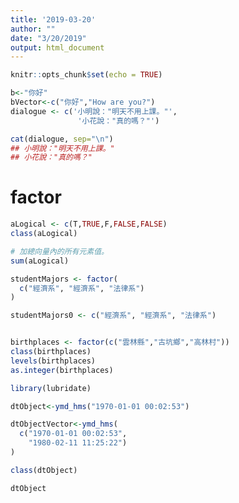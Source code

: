 ```yaml
---
title: '2019-03-20'
author: ""
date: "3/20/2019"
output: html_document
---
```


```r
knitr::opts_chunk$set(echo = TRUE)
```

```r
b<-"你好"
bVector<-c("你好","How are you?")
dialogue <- c('小明說："明天不用上課。"',
               '小花說："真的嗎？"')

cat(dialogue, sep="\n")
## 小明說："明天不用上課。"
## 小花說："真的嗎？"
```

# factor

```r
aLogical <- c(T,TRUE,F,FALSE,FALSE)
class(aLogical)
```

```r
# 加總向量內的所有元素值。
sum(aLogical)
```

```r
studentMajors <- factor(
  c("經濟系", "經濟系", "法律系")
)

studentMajors0 <- c("經濟系", "經濟系", "法律系")


birthplaces <- factor(c("雲林縣","古坑鄉","高林村"))
class(birthplaces)
levels(birthplaces)
as.integer(birthplaces)
```
```r
library(lubridate)

dtObject<-ymd_hms("1970-01-01 00:02:53") 

dtObjectVector<-ymd_hms(
  c("1970-01-01 00:02:53",
    "1980-02-11 11:25:22")
)

class(dtObject)

dtObject
```



